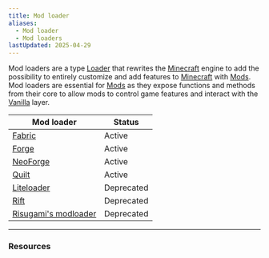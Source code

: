 ```yaml
---
title: Mod loader
aliases:
  - Mod loader
  - Mod loaders
lastUpdated: 2025-04-29
---
```



Mod loaders are a type [Loader](/loader) that rewrites the [Minecraft](/minecraft) engine to add the possibility to entirely customize and add features to [Minecraft](/minecraft) with [Mods](/mod).
Mod loaders are essential for [Mods](/mod) as they expose functions and methods from their core to allow mods to control game features and interact with the [Vanilla](/vanilla) layer.

| Mod loader                                  | Status     |
| ------------------------------------------- | ---------- |
| [Fabric](/fabric)                           | Active     |
| [Forge](/forge)                             | Active     |
| [NeoForge](/neoforge)                       | Active     |
| [Quilt](/quilt)                             | Active     |
| [Liteloader](/liteloader)                   | Deprecated |
| [Rift](/rift)                               | Deprecated |
| [Risugami's modloader](/risugamismodloader) | Deprecated |

---

### Resources

<Yb src="https://www.youtube.com/embed/z7xHurMPuE0?si=-NBX_RSf-PdhDfdg" />
<Yb src="https://www.youtube.com/embed/d6a8XYIfnG0?si=Cu5vutEhe6B_g3vj" />
